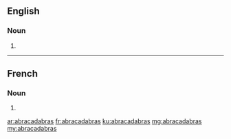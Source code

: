 ==English==

===Noun===
{{head|en|plural}}

# {{plural of|abracadabra|lang=en}}

----

==French==

===Noun===
{{head|fr|plural|g=?}}

# {{plural of|abracadabra|lang=fr}}

[[ar:abracadabras]]
[[fr:abracadabras]]
[[ku:abracadabras]]
[[mg:abracadabras]]
[[my:abracadabras]]